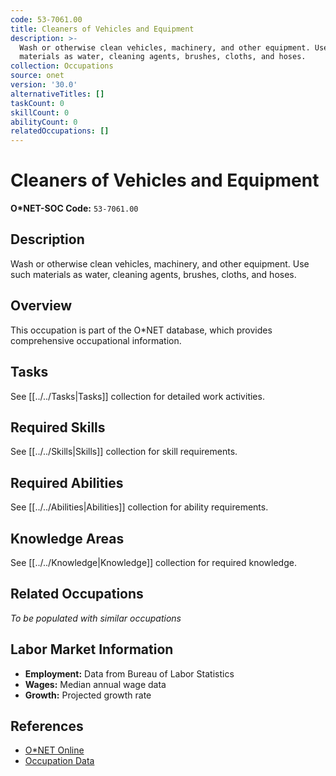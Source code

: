 ```yaml
---
code: 53-7061.00
title: Cleaners of Vehicles and Equipment
description: >-
  Wash or otherwise clean vehicles, machinery, and other equipment. Use such
  materials as water, cleaning agents, brushes, cloths, and hoses.
collection: Occupations
source: onet
version: '30.0'
alternativeTitles: []
taskCount: 0
skillCount: 0
abilityCount: 0
relatedOccupations: []
---
```

# Cleaners of Vehicles and Equipment

**O*NET-SOC Code:** `53-7061.00`

## Description

Wash or otherwise clean vehicles, machinery, and other equipment. Use such materials as water, cleaning agents, brushes, cloths, and hoses.

## Overview

This occupation is part of the O*NET database, which provides comprehensive occupational information.

## Tasks

See [[../../Tasks|Tasks]] collection for detailed work activities.

## Required Skills

See [[../../Skills|Skills]] collection for skill requirements.

## Required Abilities

See [[../../Abilities|Abilities]] collection for ability requirements.

## Knowledge Areas

See [[../../Knowledge|Knowledge]] collection for required knowledge.

## Related Occupations

*To be populated with similar occupations*

## Labor Market Information

- **Employment:** Data from Bureau of Labor Statistics
- **Wages:** Median annual wage data
- **Growth:** Projected growth rate

## References

- [O*NET Online](https://www.onetonline.org/link/summary/53-7061.00)
- [Occupation Data](https://www.onetcenter.org/)

